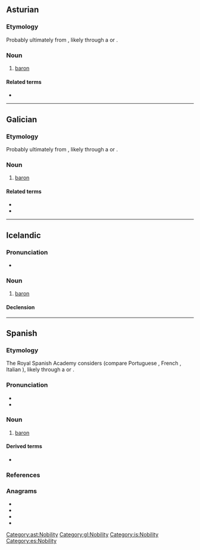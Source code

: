 {{also|baron|Baron|báron|bâron}}
==Asturian==

===Etymology===
Probably ultimately from {{der|ast|frk|*barō||freeman}}, likely through a {{der|ast|LL.|-}} or {{der|ast|ML.|baro|barō, barōnem}}.

===Noun===
{{ast-noun|m|barones}}

# [[baron]]

====Related terms====
* {{l|ast|baronesa}}

[[Category:ast:Nobility]]

----

==Galician==

===Etymology===
Probably ultimately from {{der|gl|frk|*barō||freeman}}, likely through a {{der|gl|LL.|-}} or {{der|gl|ML.|baro|barō, barōnem}}.

===Noun===
{{gl-noun|m}}

# [[baron]]

====Related terms====
* {{l|gl|baronesa}}
* {{l|gl|baronía}}

[[Category:gl:Nobility]]

----

==Icelandic==

===Pronunciation===
* {{IPA|/ˈpaːrouːn/|lang=is}}

===Noun===
{{is-noun|m|baróns|barónar}}

# [[baron]]

====Declension====
{{is-decl-noun-m-s1|bar|ó|n|i=?i}}

[[Category:is:Nobility]]

----

==Spanish==
{{wikipedia|lang=es}}

===Etymology===
The Royal Spanish Academy considers {{der|es|frk|*baro||freeman}} (compare Portuguese {{m|pt|barão}}, French {{m|fr|baron}}, Italian {{m|it|barone}}), likely through a {{der|es|LL.|-}} or {{der|es|ML.|baro|barō, barōnem}}.

===Pronunciation===
* {{es-IPA}}
* {{homophones|lang=es|varón}}

===Noun===
{{es-noun|m|barones|f=baronesa}}

# [[baron]]

====Derived terms====
* {{l|es|baronía}}

===References===
{{R:DRAE 2001}}

===Anagrams===
* {{l|es|Nabor}}
* {{l|es|obran}}
* {{l|es|rabón}}
* {{l|es|roban}}

[[Category:es:Nobility]]